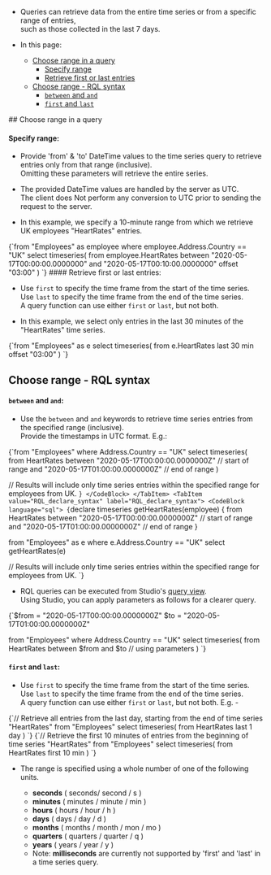 
<Admonition type="note" title="">

* Queries can retrieve data from the entire time series or from a specific range of entries,  
  such as those collected in the last 7 days.

* In this page:
    * [Choose range in a query](../../../document-extensions/timeseries/querying/choosing-query-range.mdx#choose-range-in-a-query)
      * [Specify range](../../../document-extensions/timeseries/querying/choosing-query-range.mdx#specify-range)
      * [Retrieve first or last entries](../../../document-extensions/timeseries/querying/choosing-query-range.mdx#retrieve-first-or-last-entries)
    * [Choose range - RQL syntax](../../../document-extensions/timeseries/querying/choosing-query-range.mdx#choose-range---rql-syntax)
      * [`between` and `and`](../../../document-extensions/timeseries/querying/choosing-query-range.mdx#and-)
      * [`first` and `last`](../../../document-extensions/timeseries/querying/choosing-query-range.mdx#and--1)

</Admonition>
## Choose range in a query

#### Specify range:

* Provide 'from' & 'to' DateTime values to the time series query to retrieve entries only from that range (inclusive).  
  Omitting these parameters will retrieve the entire series.  

* The provided DateTime values are handled by the server as UTC.  
  The client does Not perform any conversion to UTC prior to sending the request to the server.  

* In this example, we specify a 10-minute range from which we retrieve UK employees "HeartRates" entries.  

<TabItem value="sql" label="sql">
<CodeBlock language="sql">
{`from "Employees" as employee
where employee.Address.Country == "UK"
select timeseries(
    from employee.HeartRates
    between "2020-05-17T00:00:00.0000000"
    and "2020-05-17T00:10:00.0000000"
    offset "03:00"
)
`}
</CodeBlock>
</TabItem>
#### Retrieve first or last entries:

* Use `first` to specify the time frame from the start of the time series.  
  Use `last` to specify the time frame from the end of the time series.  
  A query function can use either `first` or `last`, but not both.  

* In this example, we select only entries in the last 30 minutes of the "HeartRates" time series.

<TabItem value="sql" label="sql">
<CodeBlock language="sql">
{`from "Employees" as e 
select timeseries(
    from e.HeartRates
    last 30 min
    offset "03:00"
)
`}
</CodeBlock>
</TabItem>



## Choose range - RQL syntax

#### `between` and `and`:

* Use the `between` and `and` keywords to retrieve time series entries from the specified range (inclusive).  
  Provide the timestamps in UTC format.
  E.g.:  
<Tabs groupId='languageSyntax'>
<TabItem value="RQL_select_syntax" label="RQL_select_syntax">
<CodeBlock language="sql">
{`from "Employees"
where Address.Country == "UK"
select timeseries(
    from HeartRates
    between "2020-05-17T00:00:00.0000000Z" // start of range
    and "2020-05-17T01:00:00.0000000Z"     // end of range
)

// Results will include only time series entries within the specified range for employees from UK.
`}
</CodeBlock>
</TabItem>
<TabItem value="RQL_declare_syntax" label="RQL_declare_syntax">
<CodeBlock language="sql">
{`declare timeseries getHeartRates(employee)
{
    from HeartRates
    between "2020-05-17T00:00:00.0000000Z" // start of range
    and "2020-05-17T01:00:00.0000000Z"     // end of range
}

from "Employees" as e
where e.Address.Country == "UK"
select getHeartRates(e) 

// Results will include only time series entries within the specified range for employees from UK.
`}
</CodeBlock>
</TabItem>
</Tabs>

* RQL queries can be executed from Studio's [query view](../../../studio/database/queries/query-view.mdx).  
  Using Studio, you can apply parameters as follows for a clearer query.  
<TabItem value="sql" label="sql">
<CodeBlock language="sql">
{`$from = "2020-05-17T00:00:00.0000000Z"
$to = "2020-05-17T01:00:00.0000000Z"

from "Employees"
where Address.Country == "UK"
select timeseries(
    from HeartRates
    between $from and $to  // using parameters
)
`}
</CodeBlock>
</TabItem>
#### `first` and `last`:

* Use `first` to specify the time frame from the start of the time series.  
  Use `last` to specify the time frame from the end of the time series.  
  A query function can use either `first` or `last`, but not both. E.g. -  

<TabItem value="sql" label="sql">
<CodeBlock language="sql">
{`// Retrieve all entries from the last day, starting from the end of time series "HeartRates"
from "Employees"
select timeseries(
    from HeartRates
    last 1 day
)
`}
</CodeBlock>
</TabItem>

<TabItem value="sql" label="sql">
<CodeBlock language="sql">
{`// Retrieve the first 10 minutes of entries from the beginning of time series "HeartRates"
from "Employees"
select timeseries(
    from HeartRates
    first 10 min
)
`}
</CodeBlock>
</TabItem>

* The range is specified using a whole number of one of the following units.  

    * **seconds**  ( seconds/ second / s )
    * **minutes**  ( minutes / minute / min )
    * **hours**    ( hours / hour / h )
    * **days**     ( days / day / d )
    * **months**   ( months / month / mon / mo )
    * **quarters** ( quarters / quarter / q )
    * **years**    ( years / year / y )
    * Note: **milliseconds** are currently not supported by 'first' and 'last' in a time series query.





